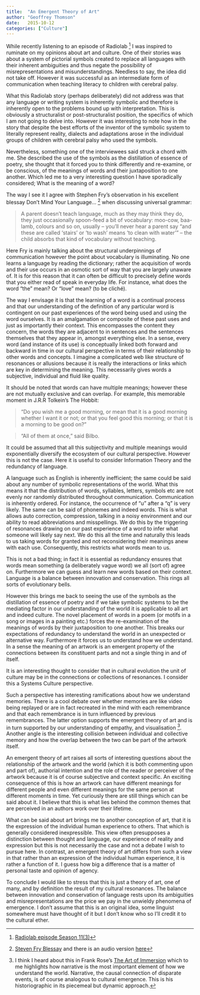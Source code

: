 ```yaml
---
title:  "An Emergent Theory of Art"
author: "Geoffrey Thomson"
date:   2015-10-12
categories: ["Culture"]
---
```


While recently listening to an episode of Radiolab [^1] I was inspired to ruminate on my opinions about art and culture. One of their stories was about a system of pictorial symbols created to replace all languages with their inherent ambiguities and thus negate the possibility of misrepresentations and misunderstandings. Needless to say, the idea did not take off. However it was successful as an intermediate form of communication when teaching literacy to children with cerebral palsy.

What this Radiolab story (perhaps deliberately) did not address was that any language or writing system is inherently symbolic and therefore is inherently open to the problems bound up with interpretation. This is obviously a structuralist or post-structuralist position, the specifics of which I am not going to delve into. However it was interesting to note how in the story that despite the best efforts of the inventor of the symbolic system to literally represent reality, dialects and adaptations arose in the individual groups of children with cerebral palsy who used the symbols.

Nevertheless, something one of the interviewees said struck a chord with me. She described the use of the symbols as the distillation of essence of poetry, she thought that it forced you to think differently and re-examine, or be conscious, of the meanings of words and their juxtaposition to one another. Which led me to a very interesting question I have sporadically considered; What is the meaning of a word?

The way I see it I agree with Stephen Fry’s observation in his excellent blessay Don’t Mind Your Language… [^2] when discussing universal grammar:

> A parent doesn’t teach language, much as they may think they do, they just occasionally spoon-feed a bit of vocabulary: moo-cow, baa-lamb, colours and so on, usually – you’ll never hear a parent say “and these are called ‘stairs’ or ‘to wash’ means ‘to clean with water’” – the child absorbs that kind of vocabulary without teaching.

Here Fry is mainly talking about the structural underpinnings of communication however the point about vocabulary is illuminating. No one learns a language by reading the dictionary; rather the acquisition of words and their use occurs in an osmotic sort of way that you are largely unaware of. It is for this reason that it can often be difficult to precisely define words that you either read of speak in everyday life. For instance, what does the word “the” mean? Or “love” mean? (to be cliché).

The way I envisage it is that the learning of a word is a continual process and that our understanding of the definition of any particular word is contingent on our past experiences of the word being used and using the word ourselves. It is an amalgamation or composite of these past uses and just as importantly their context. This encompasses the content they concern, the words they are adjacent to in sentences and the sentences themselves that they appear in, amongst everything else. In a sense, every word (and instance of its use) is conceptually linked both forward and backward in time in our cultural perspective in terms of their relationship to other words and concepts. I imagine a complicated web like structure of resonances or allusions because it is really the interactions or links which are key in determining the meaning. This necessarily gives words a subjective, individual and fluid like quality.

It should be noted that words can have multiple meanings; however these are not mutually exclusive and can overlap. For example, this memorable moment in J.R.R Tolkein's The Hobbit:

>"Do you wish me a good morning, or mean that it is a good morning whether I want it or not; or that you feel good this morning; or that it is a morning to be good on?"

>"All of them at once," said Bilbo.

It could be assumed that all this subjectivity and multiple meanings would exponentially diversify the ecosystem of our cultural perspective. However this is not the case. Here it is useful to consider Information Theory and the redundancy of language.

A language such as English is inherently inefficient; the same could be said about any number of symbolic representations of the world. What this means it that the distribution of words, syllables, letters, symbols etc are not evenly nor randomly distributed throughout communication. Communication is inherently ordered. For instance, the occurrence of “u” after a “q” is very likely.  The same can be said of phonemes and indeed words. This is what allows auto correction, compression, talking in a noisy environment and our ability to read abbreviations and misspellings. We do this by the triggering of resonances drawing on our past experience of a word to infer what someone will likely say next. We do this all the time and naturally this leads to us taking words for granted and not reconsidering their meanings anew with each use. Consequently, this restricts what words mean to us.

This is not a bad thing; in fact it is essential as redundancy ensures that words mean something (a deliberately vague word) we all (sort of) agree on. Furthermore we can guess and learn new words based on their context. Language is a balance between innovation and conservation. This rings all sorts of evolutionary bells.

However this brings me back to seeing the use of the symbols as the distillation of essence of poetry and if we take symbolic systems to be the mediating factor in our understanding of the world it is applicable to all art and indeed culture. The novel placement of words in a poem (or motifs in a song or images in a painting etc.) forces the re-examination of the meanings of words by their juxtaposition to one another. This breaks our expectations of redundancy to understand the world in an unexpected or alternative way. Furthermore it forces us to understand how we understand. In a sense the meaning of an artwork is an emergent property of the connections between its constituent parts and not a single thing in and of itself.

It is an interesting thought to consider that in cultural evolution the unit of culture may be in the connections or collections of resonances. I consider this a Systems Culture perspective.

Such a perspective has interesting ramifications about how we understand memories. There is a cool debate over whether memories are like video being replayed or are in fact recreated in the mind with each remembrance and that each remembrance is in turn influenced by previous remembrances. The latter option supports the emergent theory of art and is in turn supported by our understanding of empathy, and visualisation [^3]. Another angle is the interesting collision between individual and collective memory and how the overlap between the two can be part of the artwork itself.

An emergent theory of art raises all sorts of interesting questions about the relationship of the artwork and the world (which it is both commenting upon and part of), authorial intention and the role of the reader or perceiver of the artwork because it is of course subjective and context specific. An exciting consequence of this is how an artwork can have different meanings for different people and even different meanings for the same person at different moments in time. Yet curiously there are still things which can be said about it. I believe that this is what lies behind the common themes that are perceived in an authors work over their lifetime.

What can be said about art brings me to another conception of art, that it is the expression of the individual human experience to others. That which is generally considered inexpressible. This view often presupposes a distinction between thought and language, our experience of reality and expression but this is not necessarily the case and not a debate I wish to pursue here. In contrast, an emergent theory of art differs from such a view in that rather than an expression of the individual human experience, it is rather a function of it. I guess how big a difference that is a matter of personal taste and opinion of agency.

To conclude I would like to stress that this is just a theory of art, one of many, and by definition the result of my cultural resonances. The balance between innovation and conservation of language rests upon its ambiguities and misrepresentations are the price we pay in the unwieldy phenomena of emergence.  I don’t assume that this is an original idea, some linguist somewhere must have thought of it but I don’t know who so I’ll credit it to the cultural ether.

[^1]: <a href="http://www.radiolab.org/2012/dec/17/">Radiolab episode Season 11(3)</a>
[^2]: <a href="http://www.stephenfry.com/2008/11/04/dont-mind-your-language%E2%80%A6/">Steven Fry Blessay</a> and there is an audio version <a href="https://itunes.apple.com/us/podcast/stephen-frys-podgrams-audio/id274722189"> here</a>
[^3]: I think I heard about this in Frank Rose’s <a href="http://www.artofimmersion.com/">The Art of Immersion</a> which to me highlights how narrative is the most important element of how we understand the world. Narrative, the causal connection of disparate events, is of course analogous to cultural emergence. This is his historiographic in its piecemeal but dynamic approach.
